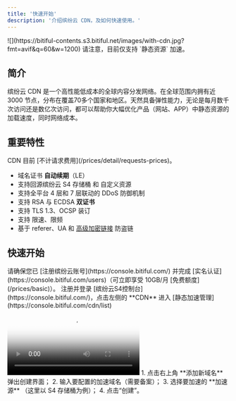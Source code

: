 ```yaml
---
title: '快速开始'
description: '介绍缤纷云 CDN，及如何快速使用。'
---
```

<Frame>![](https://bitiful-contents.s3.bitiful.net/images/with-cdn.jpg?fmt=avif&q=60&w=1200)</Frame>

<Warn>
请注意，目前仅支持 `静态资源` 加速。
</Warn>

## 简介
缤纷云 CDN 是一个高性能低成本的全球内容分发网络。在全球范围内拥有近 3000 节点，分布在覆盖70多个国家和地区。天然具备弹性能力，无论是每月数千次访问还是数亿次访问，都可以帮助你大幅优化产品（网站、APP）中静态资源的加载速度，同时网络成本。

## 重要特性

<Tip>
CDN 目前  [不计请求费用](/prices/detail/requests-prices)。
</Tip>

- 域名证书 **自动续期**（LE）
- 支持回源缤纷云 S4 存储桶 和 自定义资源
- 支持全平台 4 层和 7 层联动的 DDoS 防御机制
- 支持 RSA 与 ECDSA **双证书**
- 支持 TLS 1.3、OCSP 装订
- 支持 限速、限频
- 基于 referer、UA 和 [高级加密链接](/best-practice/token-link) 防盗链

## 快速开始

<Tip>
请确保您已 [注册缤纷云账号](https://console.bitiful.com/) 并完成 [实名认证](https://console.bitiful.com/users)（可立即享受 10GB/月 [免费额度](/prices/basic)）。
</Tip>

<Steps>
  <Step title="注册/登录">
    注册并登录 [缤纷云S4控制台](https://console.bitiful.com/)，点击左侧的 **CDN** 进入 [静态加速管理](https://console.bitiful.com/cdn/list)
  </Step>
  <Step title="创建加速项目">
  <Frame>
    <video
        autoplay
        controls
        className="w-full aspect-video"
        poster="https://bitiful-contents.s3.bitiful.net/images/create-bucket-cdn-fast.mp4?frame=1&w=1280"
        src="https://bitiful-contents.s3.bitiful.net/images/create-bucket-cdn-fast.mp4"
    ></video></Frame>
    1. 点击右上角 **添加新域名** 弹出创建界面；
    2. 输入要配置的加速域名（需要备案）；
    3. 选择要加速的 **加速源** （这里以 S4 存储桶为例）；
    4. 点击“创建”。
  </Step>
</Steps>
